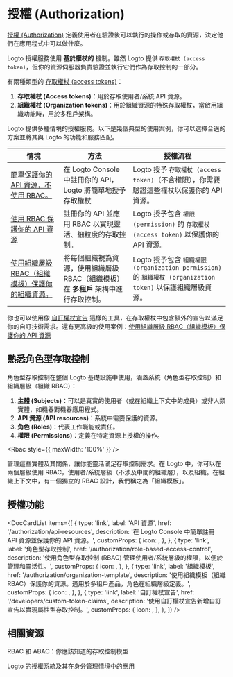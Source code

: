
# 授權 (Authorization)

[授權 (Authorization)](https://auth.wiki/authorization) 定義使用者在驗證後可以執行的操作或存取的資源，決定他們在應用程式中可以做什麼。

Logto 授權服務使用 **基於權杖的** 機制。雖然 Logto 提供 `存取權杖 (access token)`，但你的資源伺服器負責驗證並執行它們作為存取控制的一部分。

有兩種類型的 [存取權杖 (access tokens)](https://auth.wiki/access-token)：

1. **存取權杖 (Access tokens)**：用於存取使用者/系統 API 資源。
2. **組織權杖 (Organization tokens)**：用於組織資源的特殊存取權杖，當啟用組織功能時，用於多租戶架構。

Logto 提供多種情境的授權服務。以下是幾個典型的使用案例，你可以選擇合適的方案並將其與 Logto 的功能和服務匹配。

| 情境                                                                                                                   | 方法                                                                                | 授權流程                                                                                                    |
| ---------------------------------------------------------------------------------------------------------------------- | ----------------------------------------------------------------------------------- | ----------------------------------------------------------------------------------------------------------- |
| [簡單保護你的 API 資源，不使用 RBAC。](/authorization/api-resources/protect-your-api)                                  | 在 Logto Console 中註冊你的 API，Logto 將簡單地授予存取權杖                         | Logto 授予 `存取權杖 (access token)`（不含權限），你需要驗證這些權杖以保護你的 API 資源。                   |
| [使用 RBAC 保護你的 API 資源](/authorization/role-based-access-control/protect-api-resources-with-rbac)                | 註冊你的 API 並應用 RBAC 以實現靈活、細粒度的存取控制。                             | Logto 授予包含 `權限 (permission)` 的 `存取權杖 (access token)` 以保護你的 API 資源。                       |
| [使用組織層級 RBAC（組織模板）保護你的組織資源。](/authorization/organization-template/protect-organization-resources) | 將每個組織視為資源，使用組織層級 RBAC（組織模板）在 **多租戶** 架構中進行存取控制。 | Logto 授予包含 `組織權限 (organization permission)` 的 `組織權杖 (organization token)` 以保護組織層級資源。 |

你也可以使用像 [自訂權杖宣告](/developers/custom-token-claims) 這樣的工具，在存取權杖中包含額外的宣告以滿足你的自訂技術需求。還有更高級的使用案例：[使用組織層級 RBAC（組織模板）保護你的 API 資源](/authorization/organization-template/protect-api-reources)

## 熟悉角色型存取控制

角色型存取控制在整個 Logto 基礎設施中使用，涵蓋系統（角色型存取控制）和組織層級（組織 RBAC）：

1. **主體 (Subjects)**：可以是真實的使用者（或在組織上下文中的成員）或非人類實體，如機器對機器應用程式。
2. **API 資源 (API resources)**：系統中需要保護的資源。
3. **角色 (Roles)**：代表工作職能或責任。
4. **權限 (Permissions)**：定義在特定資源上授權的操作。

<Rbac style={{ maxWidth: '100%' }} />

管理這些實體及其關係，讓你能靈活滿足存取控制需求。在 Logto 中，你可以在兩個層級使用 RBAC，使用者/系統層級（不涉及中間的組織層），以及組織。在組織上下文中，有一個獨立的 RBAC 設計，我們稱之為「組織模板」。

## 授權功能

<DocCardList
  items={[
    {
      type: 'link',
      label: 'API 資源',
      href: '/authorization/api-resources',
      description: '在 Logto Console 中簡單註冊 API 資源並保護你的 API 資源。',
      customProps: {
        icon: <Api />,
      },
    },
    {
      type: 'link',
      label: '角色型存取控制',
      href: '/authorization/role-based-access-control',
      description: '使用角色型存取控制 (RBAC) 管理使用者/系統層級的權限，以便於管理和靈活性。',
      customProps: {
        icon: <Role />,
      },
    },
    {
      type: 'link',
      label: '組織模板',
      href: '/authorization/organization-template',
      description: '使用組織模板（組織 RBAC）保護你的資源。適用於多租戶產品，角色在組織層級定義。',
      customProps: {
        icon: <OrgTemplate />,
      },
    },
    {
      type: 'link',
      label: '自訂權杖宣告',
      href: '/developers/custom-token-claims',
      description: '使用自訂權杖宣告新增自訂宣告以實現屬性型存取控制。',
      customProps: {
        icon: <Jwt />,
      },
    },
  ]}
/>

## 相關資源

<Url href="https://blog.logto.io/rbac-and-abac">RBAC 和 ABAC：你應該知道的存取控制模型</Url>

<Url href="https://blog.logto.io/logto-authorization-system-and-its-use">
  Logto 的授權系統及其在身分管理情境中的應用
</Url>
